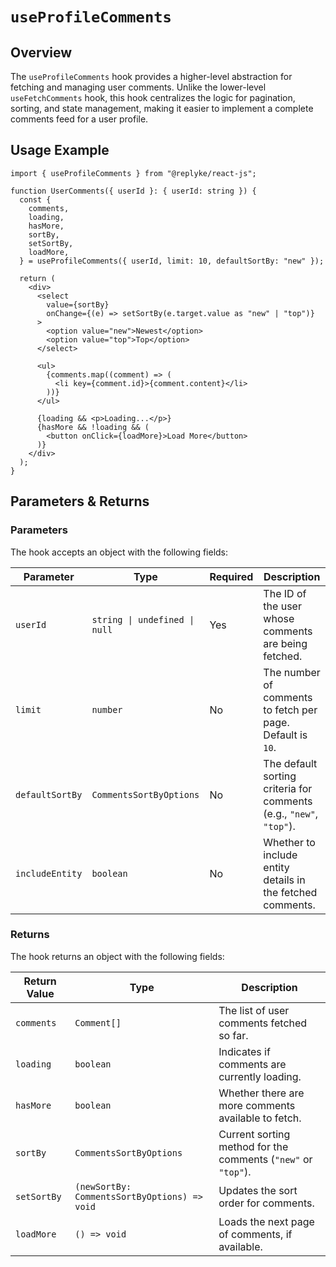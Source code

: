 # `useProfileComments`

## Overview

The `useProfileComments` hook provides a higher-level abstraction for fetching and managing user comments. Unlike the lower-level `useFetchComments` hook, this hook centralizes the logic for pagination, sorting, and state management, making it easier to implement a complete comments feed for a user profile.

## Usage Example

```tsx
import { useProfileComments } from "@replyke/react-js";

function UserComments({ userId }: { userId: string }) {
  const {
    comments,
    loading,
    hasMore,
    sortBy,
    setSortBy,
    loadMore,
  } = useProfileComments({ userId, limit: 10, defaultSortBy: "new" });

  return (
    <div>
      <select
        value={sortBy}
        onChange={(e) => setSortBy(e.target.value as "new" | "top")}
      >
        <option value="new">Newest</option>
        <option value="top">Top</option>
      </select>

      <ul>
        {comments.map((comment) => (
          <li key={comment.id}>{comment.content}</li>
        ))}
      </ul>

      {loading && <p>Loading...</p>}
      {hasMore && !loading && (
        <button onClick={loadMore}>Load More</button>
      )}
    </div>
  );
}
```

## Parameters & Returns

### Parameters

The hook accepts an object with the following fields:

| Parameter       | Type                          | Required | Description                                                         |
| --------------- | ----------------------------- | -------- | ------------------------------------------------------------------- |
| `userId`        | `string \| undefined \| null` | Yes      | The ID of the user whose comments are being fetched.                |
| `limit`         | `number`                      | No       | The number of comments to fetch per page. Default is `10`.          |
| `defaultSortBy` | `CommentsSortByOptions`       | No       | The default sorting criteria for comments (e.g., `"new"`, `"top"`). |
| `includeEntity` | `boolean`                     | No       | Whether to include entity details in the fetched comments.          |

### Returns

The hook returns an object with the following fields:

| Return Value | Type                                         | Description                                                   |
| ------------ | -------------------------------------------- | ------------------------------------------------------------- |
| `comments`   | `Comment[]`                                  | The list of user comments fetched so far.                     |
| `loading`    | `boolean`                                    | Indicates if comments are currently loading.                  |
| `hasMore`    | `boolean`                                    | Whether there are more comments available to fetch.           |
| `sortBy`     | `CommentsSortByOptions`                      | Current sorting method for the comments (`"new"` or `"top"`). |
| `setSortBy`  | `(newSortBy: CommentsSortByOptions) => void` | Updates the sort order for comments.                          |
| `loadMore`   | `() => void`                                 | Loads the next page of comments, if available.                |

